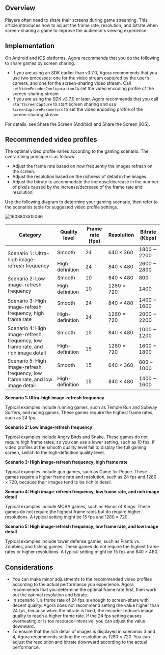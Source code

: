 
<PlatformWrapper notAllowed="android">
<PlatformWrapper notAllowed="ios">

<NotSupported />

</PlatformWrapper>
</PlatformWrapper>
  
<PlatformWrapper notAllowed="web">
<PlatformWrapper notAllowed="unity">
<PlatformWrapper notAllowed="flutter">
<PlatformWrapper notAllowed="react-native">
<PlatformWrapper notAllowed="electron">
<PlatformWrapper notAllowed="cocos-creator">
<PlatformWrapper notAllowed="cocos-2d-x">
<PlatformWrapper notAllowed="windows-cpp">
<PlatformWrapper notAllowed="macos">
<PlatformWrapper notAllowed="windows-csharp">
  
## Overview

Players often need to share their screens during game streaming. This article introduces how to adjust the frame rate, resolution, and bitrate when screen-sharing a game to improve the audience's viewing experience.

## Implementation

On Android and iOS platforms, Agora recommends that you do the following to share games by screen sharing.

- If you are using an SDK earlier than v3.7.0, Agora recommends that you use two processes: one for the video stream captured by the user’s camera, and one for the screen-sharing video stream. Call `setVideoEncoderConfiguration` to set the video encoding profile of the screen-sharing stream.
- If you are using the SDK v3.7.0 or later, Agora recommends that you call `startScreenCapture` to start screen sharing and use `ScreenCaptureParameters` to set the video encoding profile of the screen-sharing stream.

For details, see <Link to="../basic-features/screensharing">Share the Screen (Android)</Link> and <Link to="../basic-features/screensharing">Share the Screen (iOS)</Link>.


## Recommended video profiles

The optimal video profile varies according to the gaming scenario. The overarching principle is as follows:

- Adjust the frame rate based on how frequently the images refresh on the screen.
- Adjust the resolution based on the richness of detail in the images.
- Adjust the bitrate to accommodate the increase/decrease in the number of pixels caused by the increase/decrease of the frame rate and resolution.

Use the following diagram to determine your gaming scenario, then refer to the scenarios table for suggested video profile settings.

![1608803515066](https://web-cdn.agora.io/docs-files/1608803515066)

<table class="tg">
<thead>
  <tr>
    <th class="tg-dby6"><span>Category</span></th>
    <th class="tg-dby6"><span>Quality level</span></th>
    <th class="tg-dby6"><span>Frame rate (fps)</span></th>
    <th class="tg-dby6"><span>Resolution</span></th>
    <th class="tg-dby6"><span>Bitrate (Kbps)</span></th>
  </tr>
</thead>
<tbody>
  <tr>
    <td class="tg-ns82" rowspan="2">Scenario 1: Ultra-high image-refresh frequency</td>
    <td class="tg-ns82">Smooth</td>
    <td class="tg-ns82">24</td>
    <td class="tg-ns82">640 × 360</td>
    <td class="tg-ns82">1800 ~ 2200</td>
  </tr>
  <tr>
    <td class="tg-ns82">High-definition</td>
    <td class="tg-ns82">24</td>
    <td class="tg-ns82">840 × 480</td>
    <td class="tg-ns82">2600 ~ 2800</td>
  </tr>
  <tr>
    <td class="tg-ns82" rowspan="2">Scenario 2: Low image-refresh frequency</td>
    <td class="tg-ns82">Smooth</td>
    <td class="tg-ns82">10</td>
    <td class="tg-ns82">840 × 480</td>
    <td class="tg-ns82">800</td>
  </tr>
  <tr>
    <td class="tg-ns82">High-definition</td>
    <td class="tg-ns82">10</td>
    <td class="tg-ns82">1280 × 720</td>
    <td class="tg-ns82">1400</td>
  </tr>
  <tr>
    <td class="tg-ns82" rowspan="2">Scenario 3: High image-refresh frequency, high frame rate</td>
    <td class="tg-ns82">Smooth</td>
    <td class="tg-ns82">24</td>
    <td class="tg-ns82">840 × 480</td>
    <td class="tg-ns82">1400 ~ 1600</td>
  </tr>
  <tr>
    <td class="tg-ns82">High-definition</td>
    <td class="tg-ns82">24</td>
    <td class="tg-ns82">1280 × 720</td>
    <td class="tg-ns82">2000 ~ 2200</td>
  </tr>
  <tr>
    <td class="tg-ns82" rowspan="2">Scenario 4: High image-refresh frequency, low frame rate, and rich image detail</td>
    <td class="tg-ns82">Smooth</td>
    <td class="tg-ns82">15</td>
    <td class="tg-ns82">840 × 480</td>
    <td class="tg-ns82">1000 ~ 1200</td>
  </tr>
  <tr>
    <td class="tg-ns82">High-definition</td>
    <td class="tg-ns82">15</td>
    <td class="tg-ns82">1280 × 720</td>
    <td class="tg-ns82">1600 ~ 1800</td>
  </tr>
  <tr>
    <td class="tg-ns82" rowspan="2">Scenario 5: High image-refresh frequency, low frame rate, and low image detail</td>
    <td class="tg-ns82">Smooth</td>
    <td class="tg-ns82">15</td>
    <td class="tg-ns82">640 × 360</td>
    <td class="tg-ns82">800 ~ 1000</td>
  </tr>
  <tr>
    <td class="tg-ns82">High-definition</td>
    <td class="tg-ns82">15</td>
    <td class="tg-ns82">840 × 480</td>
    <td class="tg-ns82">1400 ~ 1600</td>
  </tr>
</tbody>
</table>


**Scenario 1: Ultra-high image-refresh frequency**

Typical examples include running games, such as Temple Run and Subway Surfers, and racing games. These games require the highest frame rates, such as 24 fps.

**Scenario 2: Low image-refresh frequency**

Typical examples include Angry Birds and Snake. These games do not require high frame rates, so you can use a lower setting, such as 10 fps. If video profiles at the smooth quality level fail to display the full gaming screen, switch to the high-definition quality level.

**Scenario 3: High image-refresh frequency, high frame rate**

Typical examples include gun games, such as Game for Peace. These games require a higher frame rate and resolution, such as 24 fps and 1280 × 720, because their images tend to be rich in detail.

**Scenario 4: High image-refresh frequency, low frame rate, and rich image detail**

Typical examples include MOBA games, such as Honor of Kings. These games do not require the highest frame rates but do require higher resolutions. A typical setting might be 15 fps and 1280 × 720.

**Scenario 5: High image-refresh frequency, low frame rate, and low image detail**

Typical examples include tower defense games, such as Plants vs. Zombies, and fishing games. These games do not require the highest frame rates or higher resolutions. A typical setting might be 15 fps and 840 × 480.

## Considerations

- You can make minor adjustments to the recommended video profiles according to the actual performance you experience. Agora recommends that you determine the optimal frame rate first, then work out the optimal resolution and bitrate.
- In scenario 1, a frame rate of 24 fps is enough to screen-share with decent quality. Agora does not recommend setting the value higher than 24 fps, because when the bitrate is fixed, the encoder reduces image quality to reach a higher frame rate. If the 24 fps setting causes overheating or is too resource-intensive, you can adjust the value downward.
- To ensure that the rich detail of images is displayed in scenarios 3 and 4, Agora recommends setting the resolution as 1280 × 720. You can adjust the resolution and bitrate downward according to the actual performance.

</PlatformWrapper>
</PlatformWrapper>
</PlatformWrapper>
</PlatformWrapper>
</PlatformWrapper>
</PlatformWrapper>
</PlatformWrapper>
</PlatformWrapper>
</PlatformWrapper>
</PlatformWrapper>